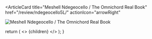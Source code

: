 <ArticleCard
  title="Meshell Ndegeocello / The Omnichord Real Book"
  href="/review/ndegeocello5L/"
  actionIcon="arrowRight"
>

![Meshell Ndegeocello / The Omnichord Real Book](../../images/cd/ndegeocello5L.jpg)

</ArticleCard>

  return (
    <>
      {children}
    </>
  );
}